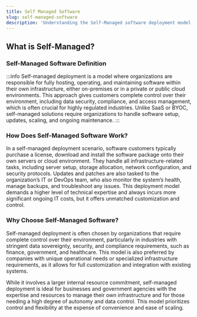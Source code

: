 ```yaml
---
title: Self Managed Software
slug: self-managed-software
description: 'Understanding the Self-Managed software deployment model'
---
```



## What is Self-Managed?

### Self-Managed Software Definition

:::info
Self-managed deployment is a model where organizations are responsible for fully hosting, operating, and maintaining software within their own infrastructure, either on-premises or in a private or public cloud environments. This approach gives customers complete control over their environment, including data security, compliance, and access management, which is often crucial for highly regulated industries. Unlike SaaS or BYOC, self-managed solutions require organizations to handle software setup, updates, scaling, and ongoing maintenance.
:::

### How Does Self-Managed Software Work?

In a self-managed deployment scenario, software customers typically purchase a license, download and install the software package onto their own servers or cloud environment. They handle all infrastructure-related tasks, including server setup, storage allocation, network configuration, and security protocols. Updates and patches are also tasked to the organization’s IT or DevOps team, who also monitor the system’s health, manage backups, and troubleshoot any issues. This deployment model demands a higher level of technical expertise and always incurs more significant ongoing IT costs, but it offers unmatched customization and control.

### Why Choose Self-Managed Software?

Self-managed deployment is often chosen by organizations that require complete control over their environment, particularly in industries with stringent data sovereignty, security, and compliance requirements, such as finance, government, and healthcare. This model is also preferred by companies with unique operational needs or specialized infrastructure requirements, as it allows for full customization and integration with existing systems.

While it involves a larger internal resource commitment, self-managed deployment is ideal for businesses and government agencies with the expertise and resources to manage their own infrastructure and for those needing a high degree of autonomy and data control. This model prioritizes control and flexibility at the expense of convenience and ease of scaling.

<DefaultCTA />
